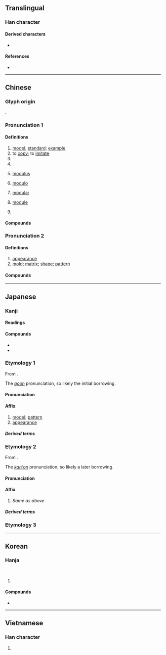 {{character info}}
==Translingual==
{{Han stroke|Mainland China and Japan<br>[[File:模 - U+06A21 - KanjiVG stroke order.svg]]}}

===Han character===
{{Han char|rn=75|rad=木|as=10|sn=14 (Mainland China, Japan), 15 (Hong Kong)|four=44934|canj=DTAK|ids=⿰木莫}}

====Derived characters====
* {{l|mul|[[𡃗]], [[𤂨]], [[𥀳]]}}

====References====
* {{Han ref|kx=0551.020|dkj=15453|dj=0939.030|hdz=21261.090|uh=6A21|ud=27169|bh=BCD2|bd=48338}}

----

==Chinese==
{{zh-forms}}

===Glyph origin===
{{Han etym}}
{{Han compound|木|莫|ls=psc|c1=s|c2=p|t1=tree}}.

===Pronunciation 1===
{{zh-pron
|m=mó
|c=mou4
|h=pfs=mù
|mn=ml,jj,tw:bô͘/qz,twv,xm,zz:mô͘
|mn-t=mo5
|w=3mu
|mc=y
|oc=y
|cat=n,v,pn
}}

====Definitions====
{{zh-hanzi}}
{{zh-wp|zh:模|en:Module (mathematics)}}

# [[model]]; [[standard]]; [[example]]
# to [[copy]]; to [[imitate]]
# {{zh-short|模特|[[model]]; [[fashion model]]}}
# {{zh-short|模範|[[model]] [[person]]; [[role model]]}}
# {{lb|zh|mathematics}} [[modulus]]
#: {{zh-x|同餘 的 模|'''modulus''' of [[congruence]]}}
# {{lb|zh|mathematics}} [[modulo]]
#: {{zh-x|5{Wǔ} 與 8{bā} 同餘 模 3{sān}。|5 and 8 are congruent '''modulo''' 3.}}
# {{lb|zh|mathematics}} [[modular]]
#: {{zh-x|'''模'''形式|'''modular''' form}}
# {{lb|zh|mathematics}} [[module]]
#: {{zh-x|自由'''模'''|free '''module'''}}
# {{surname|zh}}

====Compounds====
{{zh-der|一代楷模|像模|印模|地震規模|大規模|奉為楷模|奧會模式|工模|常模|彈性模數|德國模式|手模|文化模式|有模子|木模|楷模|模仿|模仿性|模傚|模型|模型玩具|模型飛機|模塊|模塑成形|模壓|模寫|模寫論|模式|模擬|模擬器|模擬投票|模擬演習|模擬考試|模效|模書|模本|模棱兩可|模楷|模模糊糊|模特兒|模稜|模稜兩可|模範|模範區|模範村|模範生|模糊|模糊理論|模組|模網論壇|模表|模造紙|模里西斯|模黏|沖模|石膏模型|砂模|船模試驗|花剌子模|螺模|螺絲模|血肉模糊|行為模式|規模|規模遠舉|軌模|迷颩模登|酸模|首鼠模棱|模倣:mófǎng}}

===Pronunciation 2===
{{zh-pron
|m=模
|c=mou4,mou4-2
|c_note=mou4 - "appearance" or "mold"; mou4-2 - "mold"
|mn=bô͘
|mn-t=mo5/bhou5
|mn-t_note=mo5 - literary; bhou5 - vernacular
|cat=n
}}

====Definitions====
{{zh-hanzi}}

# [[appearance]]
# [[mold]]; [[matrix]]; [[shape]]; [[pattern]]

====Compounds====
{{zh-der|大模廝樣|一模一樣|人模狗樣|不成模樣|人模人樣|惡模惡樣|喬模喬樣|大模大樣|怪模怪樣|俏模樣|模板工|中注模樣|小模樣兒|字模|好模好樣|像模像樣|模本|死模活漾|模板|有模有樣|裝模作樣|紅模子|鑄模|銅模}}

----

==Japanese==

===Kanji===
{{ja-kanji|grade=6|rs=木11}}

====Readings====
{{ja-readings
|goon=も
|kanon=ぼ
|kun=かた-, かたぎ-, かたど-る, のっと-る
|nanori=かた, とお, のり, ひろ
}}

====Compounds====
* {{ja-r|相模|^さがみ}}
* {{ja-r|酸模|すかんぼ}}

===Etymology 1===
{{ja-kanjitab|も|yomi=goon}}
From {{der|ja|ltc|sort=も|-}} {{ltc-l|模}}.

The ''[[呉音#Japanese|goon]]'' pronunciation, so likely the initial borrowing.

====Pronunciation====
{{ja-pron|も|y=goon}}

====Affix====
{{ja-pos|affix|も}}

# [[model]]; [[pattern]]
# [[appearance]]

=====Derived terms=====
{{col2-u|ja
|{{ja-r|模%楷|も%かい}}
|{{ja-r|模%擬|も%ぎ}} ({{ja-r|摸%擬|も%ぎ|rom=-}}, {{ja-r|摹%擬|も%ぎ|rom=-}})
|{{ja-r|模%型|も%けい}}
|{{ja-r|模%糊|も%こ}} ({{ja-r|糢%糊|も%こ|rom=-}})
|{{ja-r|模%傚|も%こう}}
|{{ja-r|模%刻|も%こく}} ({{ja-r|摸%刻|も%こく|rom=-}}, {{ja-r|摹%刻|も%こく|rom=-}})
|{{ja-r|模%索|も%さく}} ({{ja-r|摸%索|も%さく|rom=-}})
|{{ja-r|模%作|も%さく}} ({{ja-r|摸%作|も%さく|rom=-}})
|{{ja-r|模%式|も%しき}}
|{{ja-r|模%写|も%しゃ}} ({{ja-r|摸%写|も%しゃ|rom=-}})
|{{ja-r|模%出|も%しゅつ}} ({{ja-r|摸%出|も%しゅつ|rom=-}})
|{{ja-r|模%製|も%せい}} ({{ja-r|摸%製|も%せい|rom=-}})
|{{ja-r|模%像|も%ぞう}}
|{{ja-r|模%造|も%ぞう}} ({{ja-r|摸%造|も%ぞう|rom=-}})
|{{ja-r|模%拓|も%たく}} ({{ja-r|摸%拓|も%たく|rom=-}})
|{{ja-r|模%搨|も%とう}}
|{{ja-r|模%範|も%はん|rom=-}}, {{ja-r|模%笵|も%はん}}
|{{ja-r|模%表|も%ひょう}}
|{{ja-r|模%倣|も%ほう}}  ({{ja-r|摸%倣|も%ほう|rom=-}}, {{ja-r|摹%倣|も%ほう|rom=-}})
|{{ja-r|模%本|も%ほん}} ({{ja-r|摸%本|も%ほん|rom=-}}, {{ja-r|摹%本|も%ほん|rom=-}})
|{{ja-r|模%様|も%よう}}
|{{ja-r|模%稜|も%りょう}} ({{ja-r|摸%稜|も%りょう|rom=-}})
|{{ja-r|模%臨|も%りん}} ({{ja-r|摸%臨|も%りん|rom=-}})
|{{ja-r|佳%模|か%も|rom=-}}, {{ja-r|嘉%模|か%も}}
|{{ja-r|範%模|はん%も}}
|{{ja-r|描%模|びょう%も}} ({{ja-r|描%摸|びょう%も|rom=-}}, {{ja-r|描%摹|びょう%も|rom=-}})
|{{ja-r|倣%模|ほう%も}}
|{{ja-r|臨%模|りん%も}} ({{ja-r|臨%摹|りん%も|rom=-}})
}}

===Etymology 2===
{{ja-kanjitab|ぼ|yomi=kanon}}
From {{der|ja|ltc|sort=ほ'|-}} {{ltc-l|模}}.

The ''[[漢音#Japanese|kan'on]]'' pronunciation, so likely a later borrowing.

====Pronunciation====
{{ja-pron|ぼ|y=kanon}}

====Affix====
{{ja-pos|affix|ぼ}}

# {{lb|ja|uncommon}} ''Same as {{m|ja||も|tr=mo}} above''

=====Derived terms=====
{{col2-u|ja
|{{ja-r|模%楷|ぼ%かい}}
|{{ja-r|模%倣|ぼ%ほう}}
|{{ja-r|楷%模|かい%ぼ}}
|{{ja-r|規%模|き%ぼ}} ({{ja-r|規%摸|き%ぼ|rom=-}}, {{ja-r|規%摹|き%ぼ|rom=-}})
|{{ja-r|臨%模|りん%ぼ}} ({{ja-r|臨%摹|りん%ぼ|rom=-}})
}}

===Etymology 3===
{{ja-kanjitab|かたぎ|yomi=k}}
{{ja-see|かたぎ}}

----

==Korean==

===Hanja===
{{ko-hanja|법|모}}<br>
{{ko-hanja|본뜰|모}}

# {{rfdef|ko|sort=木11}}

====Compounds====
* {{ko-l|모양|模樣}}

----

==Vietnamese==

===Han character===
{{vi-readings|reading=mô, mo, mọ, mu, mua, mạc, mù|rs=木10}}

# {{rfdef|vi}}

{{cln|vi|Han tu}}